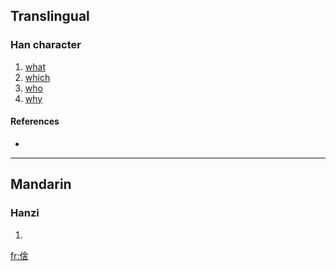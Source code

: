 ==Translingual==

===Han character===
{{Han char|rn=9|rad=人|as=08|sn=10|four=|canj=人人一口 (OOMR), X人人一口 (XOOMR)}}

# [[what]]
# [[which]]
# [[who]]
# [[why]]

====References====
* {{Han ref|kx=0109.171|hdz=10180.050|uh=503D|ud=20541}}

----

==Mandarin==

===Hanzi===
{{cmn-hanzi|pin=[[jià]] ([[jia4]]), [[shà]] ([[sha4]]), [[xiá]] ([[xia2]])|wg=chia<sup>4</sup>, sha<sup>4</sup>, hsia<sup>2</sup>}}

# {{defn|Mandarin}}

[[fr:倽]]